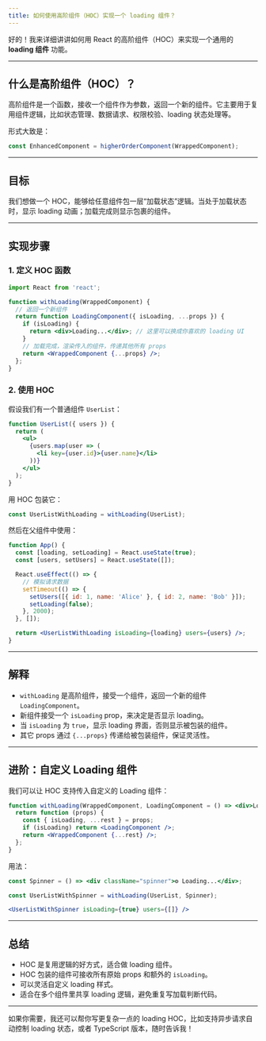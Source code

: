 ```yaml
---
title: 如何使用高阶组件（HOC）实现一个 loading 组件？
---
```


好的！我来详细讲讲如何用 React 的高阶组件（HOC）来实现一个通用的 **loading 组件** 功能。

---

## 什么是高阶组件（HOC）？

高阶组件是一个函数，接收一个组件作为参数，返回一个新的组件。它主要用于复用组件逻辑，比如状态管理、数据请求、权限校验、loading 状态处理等。

形式大致是：

```jsx
const EnhancedComponent = higherOrderComponent(WrappedComponent);
```

---

## 目标

我们想做一个 HOC，能够给任意组件包一层“加载状态”逻辑。当处于加载状态时，显示 loading 动画；加载完成则显示包裹的组件。

---

## 实现步骤

### 1. 定义 HOC 函数

```jsx
import React from 'react';

function withLoading(WrappedComponent) {
  // 返回一个新组件
  return function LoadingComponent({ isLoading, ...props }) {
    if (isLoading) {
      return <div>Loading...</div>; // 这里可以换成你喜欢的 loading UI
    }
    // 加载完成，渲染传入的组件，传递其他所有 props
    return <WrappedComponent {...props} />;
  };
}
```

### 2. 使用 HOC

假设我们有一个普通组件 `UserList`：

```jsx
function UserList({ users }) {
  return (
    <ul>
      {users.map(user => (
        <li key={user.id}>{user.name}</li>
      ))}
    </ul>
  );
}
```

用 HOC 包装它：

```jsx
const UserListWithLoading = withLoading(UserList);
```

然后在父组件中使用：

```jsx
function App() {
  const [loading, setLoading] = React.useState(true);
  const [users, setUsers] = React.useState([]);

  React.useEffect(() => {
    // 模拟请求数据
    setTimeout(() => {
      setUsers([{ id: 1, name: 'Alice' }, { id: 2, name: 'Bob' }]);
      setLoading(false);
    }, 2000);
  }, []);

  return <UserListWithLoading isLoading={loading} users={users} />;
}
```

---

## 解释

* `withLoading` 是高阶组件，接受一个组件，返回一个新的组件 `LoadingComponent`。
* 新组件接受一个 `isLoading` prop，来决定是否显示 loading。
* 当 `isLoading` 为 `true`，显示 loading 界面，否则显示被包装的组件。
* 其它 props 通过 `{...props}` 传递给被包装组件，保证灵活性。

---

## 进阶：自定义 Loading 组件

我们可以让 HOC 支持传入自定义的 Loading 组件：

```jsx
function withLoading(WrappedComponent, LoadingComponent = () => <div>Loading...</div>) {
  return function (props) {
    const { isLoading, ...rest } = props;
    if (isLoading) return <LoadingComponent />;
    return <WrappedComponent {...rest} />;
  };
}
```

用法：

```jsx
const Spinner = () => <div className="spinner">⚙️ Loading...</div>;

const UserListWithSpinner = withLoading(UserList, Spinner);

<UserListWithSpinner isLoading={true} users={[]} />
```

---

## 总结

* HOC 是复用逻辑的好方式，适合做 loading 组件。
* HOC 包装的组件可接收所有原始 props 和额外的 `isLoading`。
* 可以灵活自定义 loading 样式。
* 适合在多个组件里共享 loading 逻辑，避免重复写加载判断代码。

---

如果你需要，我还可以帮你写更复杂一点的 loading HOC，比如支持异步请求自动控制 loading 状态，或者 TypeScript 版本，随时告诉我！
